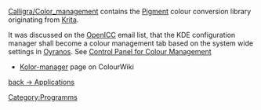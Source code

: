 [http://community.kde.org/Calligra/Color_management Calligra/Color_management] contains the [http://community.kde.org/Calligra/Libs/Pigment Pigment] colour conversion library originating from [[Krita]].

It was discussed on the [[OpenICC]] email list, that the KDE configuration manager shall become a colour management tab based on the system wide settings in [[Oyranos]]. See [http://www.freedesktop.org/wiki/OpenIccForGoogleSoC2007#head-98b54ec09dfb3d4545661e5964e9ccb9fbf8d11a Control Panel for Colour Management]

* [[Kolor-manager|Kolor-manager]] page on ColourWiki


[[Applications|back -> Applications]]

[[Category:Programms]]